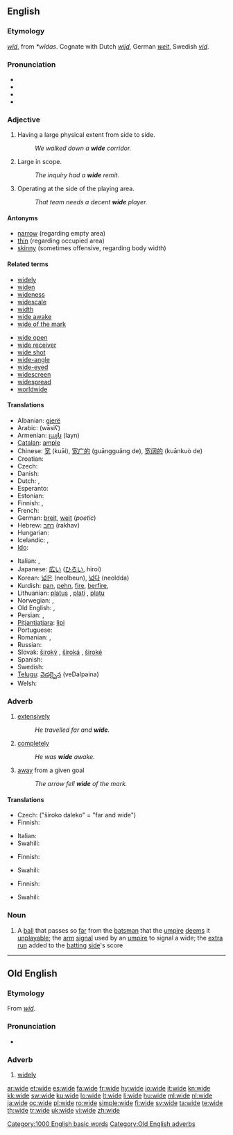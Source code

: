 ==English==

===Etymology===
{{etyl|ang}} ''[[wid|wīd]]'', from {{etyl|gem}} ''*wīdas''. Cognate with Dutch ''[[wijd]]'', German ''[[weit]]'', Swedish ''[[vid]]''.

===Pronunciation===
* {{IPA|/waɪd/}}
* {{audio|en-us-wide.ogg|Audio (US)}}
* {{audio|En-uk-wide.ogg|Audio (UK)}}
* {{rhymes|aɪd}}

===Adjective===
{{en-adj|wid|er}}

# Having a large physical extent from side to side.
#: ''We walked down a '''wide''' corridor.''
# Large in scope.
#: ''The inquiry had a '''wide''' remit.''
# {{sports}} Operating at the side of the playing area.
#: ''That team needs a decent '''wide''' player.''

====Antonyms====
* [[narrow]] (regarding empty area)
* [[thin]] (regarding occupied area)
* [[skinny]] (sometimes offensive, regarding body width)

====Related terms====
{{top2}}
* [[widely]]
* [[widen]]
* [[wideness]]
* [[widescale]]
* [[width]]
* [[wide awake]]
* [[wide of the mark]]
{{mid2}}
* [[wide open]]
* [[wide receiver]]
* [[wide shot]]
* [[wide-angle]]
* [[wide-eyed]]
* [[widescreen]]
* [[widespread]]
* [[worldwide]]
{{bottom2}}

====Translations====
{{trans-top}}
* Albanian: [[gjerë]]
* Arabic: {{Arab|[[واسع]]}} (wāsiʕ)
* Armenian: [[լայն]] (layn)
* [[Catalan]]: [[ample]]
* Chinese: [[宽]] (kuāi), [[宽广的]] (guāngguǎng de), [[宽阔的]] (kuānkuò de)
* Croatian: {{t+|hr|širok}}
* Czech: {{t-|cs|široký}}
* Danish: {{t+|da|bred}}
* Dutch: {{t+|nl|wijd}}, {{t+|nl|breed}}
* Esperanto: {{t-|eo|larĝa|xs=Esperanto}}
* Estonian: {{t-|et|lai}}
* Finnish: {{t+|fi|leveä}}, {{t+|fi|laaja}}
* French: {{t+|fr|large}}
* German: [[breit]], [[weit]] (''poetic'')
* Hebrew: [[רחב]] (rakhav)
* Hungarian: {{t+|hu|széles}}
* Icelandic: {{t+|is|breiður}}, {{t+|is|víður}}
* [[Ido]]: {{t+|io|larja|xs=Ido}}
{{trans-mid}}
* Italian: {{t+|it|largo}},  {{t+|it|ampio}}
* Japanese: [[広い]] ([[ひろい]], hiroi)
* Korean: [[넓은]] (neolbeun), [[넓다]] (neoldda)
* Kurdish: [[pan]], [[pehn]], [[fire]], [[berfire]], {{ku-Arab|[[پان]]}}
* Lithuanian: [[platus]] {{m}}, [[plati]] {{f}}, [[platu]] {{n}}
* Norwegian: {{t-|no|vid}}, {{t+|no|bred}}
* Old English: {{t-|ang|wid|alt=wīd|xs=Old English}}, {{t-|ang|sid|alt=sīd|xs=Old English}}
* Persian: {{t|fa|پهن|tr=pahn|xs=Persian}},  {{t-|fa|گسترده|tr=gostarda|xs=Persian}}
* [[Pitjantjatjara]]: [[lipi]]
* Portuguese: {{t+|pt|largo}}
* Romanian: {{t-|ro|larg}}, {{t-|ro|lat}}
* Russian: {{t+|ru|широкий|tr=širókij}}
* Slovak: [[široký]] {{m}}, [[široká]] {{f}}, [[široké]] {{n}}
* Spanish: {{t+|es|ancho}}
* Swedish: {{t+|sv|vid}}
* [[Telugu]]: [[వెడల్పైన]] (veDalpaina)
* Welsh: {{t-|cy|llydan|xs=Welsh}}
{{trans-bottom}}

===Adverb===
{{en-adv|wider|widest}}

# [[extensively]]
#: ''He travelled far and '''wide'''.''
# [[completely]]
#: ''He was '''wide''' awake.''
# [[away]] from a given goal
#: ''The arrow fell '''wide''' of the mark.''

====Translations====
{{trans-top|extensively}}
* Czech: {{t|cs|široko}} ("široko daleko" = "far and wide")
* Finnish: {{t-|fi|laajasti}}
{{trans-mid}}
* Italian: {{t+|it|largo|m}}
* Swahili: {{t+|sw|pana|xs=Swahili}}
{{trans-bottom}}

{{trans-top|completely (with awake)}}
* Finnish: {{t+|fi|täysin}}
{{trans-mid}}
* Swahili: {{t+|sw|pana|xs=Swahili}}
{{trans-bottom}}

{{trans-top|away from the given goal}}
* Finnish: {{t-|fi|ohi}}
{{trans-mid}}
* Swahili: {{t+|sw|pana|xs=Swahili}}
{{trans-bottom}}

===Noun===
{{en-noun}}

# {{cricket}} A [[ball]] that passes so [[far]] from the [[batsman]] that the [[umpire]] [[deem]]s it [[unplayable]]; the [[arm]] [[signal]] used by an [[umpire]] to signal a wide; the [[extra]] [[run]] added to the [[batting]] [[side]]'s score

[[Category:1000 English basic words]]

----

==Old English==

===Etymology===
From ''[[wid|wīd]]''.

===Pronunciation===
* {{IPA|/wi:.de/|lang=ang}}

===Adverb===
{{unicode|'''wīde'''}}

# [[widely]]

[[Category:Old English adverbs]]

[[ar:wide]]
[[et:wide]]
[[es:wide]]
[[fa:wide]]
[[fr:wide]]
[[hy:wide]]
[[io:wide]]
[[it:wide]]
[[kn:wide]]
[[kk:wide]]
[[sw:wide]]
[[ku:wide]]
[[lo:wide]]
[[lt:wide]]
[[li:wide]]
[[hu:wide]]
[[ml:wide]]
[[nl:wide]]
[[ja:wide]]
[[oc:wide]]
[[pl:wide]]
[[ro:wide]]
[[simple:wide]]
[[fi:wide]]
[[sv:wide]]
[[ta:wide]]
[[te:wide]]
[[th:wide]]
[[tr:wide]]
[[uk:wide]]
[[vi:wide]]
[[zh:wide]]